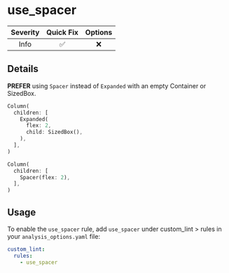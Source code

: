 # use_spacer

| Severity | Quick Fix | Options |
|:--------:|:---------:|:-------:|
|   Info   |    ✅     |   ❌    |

## Details

**PREFER** using `Spacer` instead of `Expanded` with an empty Container or SizedBox.

```dart title="Bad"
Column(
  children: [
    Expanded(
      flex: 2,
      child: SizedBox(),
    ),
  ],
)
```

```dart title="Good"
Column(
  children: [
    Spacer(flex: 2),
  ],
)
```

## Usage

To enable the `use_spacer` rule, add `use_spacer` under custom_lint > rules in your `analysis_options.yaml` file:

```yaml
custom_lint:
  rules:
    - use_spacer
```
